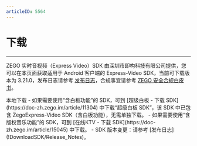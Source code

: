 ```yaml
---
articleID: 5564
---
```


# 下载

- - -

ZEGO 实时音视频（Express Video）SDK 由深圳市即构科技有限公司提供，您可以在本页面获取适用于 Android 客户端的 Express-Video SDK，当前可下载版本为 3.21.0，发布日志请参考 [发布日志](!DownloadSDK/Release_Notes)，合规事宜请参考 [ZEGO 安全合规白皮书](https://doc-zh.zego.im/article/16142)。
     
<Card title="Express-Video SDK v3.21.0" href="https://storage.zego.im/rtc/ZegoExpressVideo/android/ZegoExpressVideo-android-shared-java.zip" target="_blank">
本地下载
</Card>
<Note title="说明">
- 如果需要使用“含白板功能”的 SDK，可到 [超级白板 - 下载 SDK](https://doc-zh.zego.im/article/11304) 中下载“超级白板 SDK”，该 SDK 中已包含 ZegoExpress-Video SDK（含白板功能），无需单独下载。
- 如果需要使用“含版权音乐功能”的 SDK，可到 [在线KTV - 下载 SDK](https://doc-zh.zego.im/article/15045) 中下载。
- SDK 版本变更：请参考 [发布日志](!DownloadSDK/Release_Notes)。
</Note>

